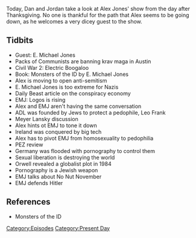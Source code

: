 {{DEFAULTSORT:
    #_EPISODE_0375:November 29, 2019
}}{{Episode
    | title           = November 29, 2019
    | caption         = [https://knowledgefight.libsyn.com/knowledge-fight-november-29-2019 Listen to this episode on Libsyn]
    | episodeNumber   = 375
    | length          = 01:57:11
    | airDate         = December 2, 2019
    | coverageDate    = November 29, 2019
    | episodeType     = [[:Category:Present Day|Present Day]]
    | appearance      = [[E. Michael Jones]], [[Leo Frank]], [[Meyer Lansky]]
    | previousEpisode = [[374: November 25, 2019]]
    | nextEpisode     = [[376: December 3-5, 2019]]
}}

{{Stub}}

Today, Dan and Jordan take a look at Alex Jones' show from the day after Thanksgiving. No one is thankful for the path that Alex seems to be going down, as he welcomes a very dicey guest to the show.

==Tidbits==

*Guest: E. Michael Jones
*Packs of Communists are banning krav maga in Austin
*Civil War 2: Electric Boogaloo
*Book: Monsters of the ID by E. Michael Jones
*Alex is moving to open anti-semitism
*E. Michael Jones is too extreme for Nazis
*Daily Beast article on the conspiracy economy
*EMJ: Logos is rising
*Alex and EMJ aren't having the same conversation
*ADL was founded by Jews to protect a pedophile, Leo Frank
*Meyer Lansky discussion
*Alex hints ot EMJ to tone it down
*Ireland was conquered by big tech
*Alex has to pivot EMJ from homosexuality to pedophilia
*PEZ review
*Germany was flooded with pornography to control them
*Sexual liberation is destroying the world
*Orwell revealed a globalist plot in 1984
*Pornography is a Jewish weapon
*EMJ talks about No Nut November
*EMJ defends Hitler

==References==

*Monsters of the ID

[[Category:Episodes]]
[[Category:Present Day]]
